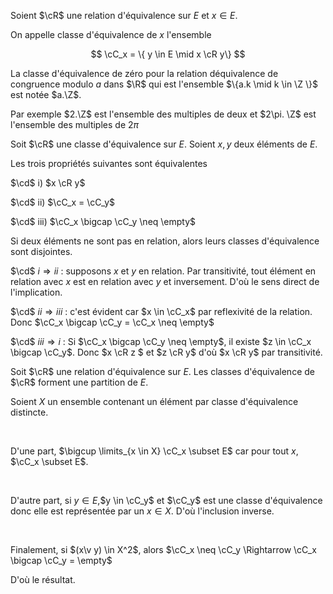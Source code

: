 

<Item type='definition' titre="classes d'équivalence">

Soient $\cR$ une relation d'équivalence sur $E$ et $x \in E$.

On appelle classe d'équivalence de $x$ l'ensemble 

$$
\cC_x = \{ y \in E \mid x \cR y\}
$$ 
</Item>

<Remarque titre=''>

La classe d'équivalence de zéro pour la relation déquivalence de congruence modulo $a$ dans $\R$ qui est l'ensemble $\{a.k \mid k \in \Z \}$ est notée $a.\Z$. 

Par exemple $2.\Z$ est l'ensemble des multiples de deux et $2\pi. \Z$ est l'ensemble des multiples de $2\pi$
</Remarque>

<Item type='proposition' titre="propriété sur la classe d'équivalence">

Soit $\cR$ une classe d'équivalence sur $E$. Soient $x,y$ deux éléments de $E$. 

Les trois propriétés suivantes sont équivalentes

$\cd$ i\) $x \cR y$

$\cd$ ii\) $\cC_x = \cC_y$ 

$\cd$ iii\) $\cC_x \bigcap \cC_y \neq \empty$


Si deux éléments ne sont pas en relation, alors leurs classes d'équivalence sont disjointes.
</Item>

<Hideable type='démonstration' titre=''>

$\cd$ $i \Rightarrow ii$ : supposons $x$ et $y$ en relation. Par transitivité, tout élément en relation avec $x$ est en relation avec $y$ et inversement. D'où le sens direct de l'implication.

$\cd$ $ii \Rightarrow iii$  : c'est évident car $x \in \cC_x$ par reflexivité de la relation. Donc $\cC_x \bigcap \cC_y = \cC_x \neq \empty$

$\cd$ $iii \Rightarrow i$ : Si $\cC_x \bigcap \cC_y \neq \empty$, il existe $z \in \cC_x \bigcap \cC_y$. Donc $x \cR z $ et $z \cR y$ d'où $x \cR y$ par transitivité.

</Hideable>

<Item type='proposition' titre="partition par ensembles d'équivalence">

Soit $\cR$ une relation d'équivalence sur $E$. Les classes d'équivalence de $\cR$ forment une partition de $E$. 
</Item>

<Hideable type='démonstration' titre=''>

Soient $X$ un ensemble contenant un élément par classe d'équivalence distincte. 

<br/>

D'une part, $\bigcup \limits_{x \in X} \cC_x \subset E$ car pour tout $x$, $\cC_x \subset E$.

<br/>

D'autre part, si $y \in E$,$y \in \cC_y$ et $\cC_y$ est une classe d'équivalence donc elle est représentée par un $x \in X$. D'où l'inclusion inverse.

<br/>

Finalement, si $(x\v y) \in X^2$, alors $\cC_x \neq \cC_y \Rightarrow \cC_x \bigcap \cC_y = \empty$ 

D'où le résultat.
</Hideable>
